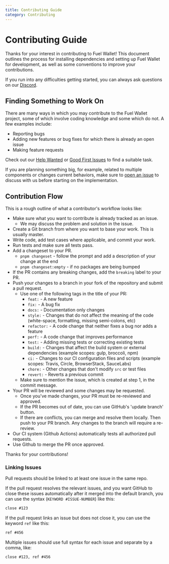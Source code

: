 ```yaml
---
title: Contributing Guide
category: Contributing
---
```


# Contributing Guide

Thanks for your interest in contributing to Fuel Wallet! This document outlines the process for installing dependencies and setting up Fuel Wallet for development, as well as some conventions to improve your contributions.

If you run into any difficulties getting started, you can always ask questions on our [Discord](https://discord.gg/xfpK4Pe).

## Finding Something to Work On

There are many ways in which you may contribute to the Fuel Wallet project, some of which involve coding knowledge and some which do not. A few examples include:

- Reporting bugs
- Adding new features or bug fixes for which there is already an open issue
- Making feature requests

Check out our [Help Wanted](https://github.com/FuelLabs/fuels-wallet/issues?q=is%3Aopen+is%3Aissue+label%3A%22help+wanted%22) or [Good First Issues](https://github.com/FuelLabs/fuels-wallet/issues?q=is%3Aissue+is%3Aopen+label%3A%22good+first+issue%22) to find a suitable task.

If you are planning something big, for example, related to multiple components or changes current behaviors, make sure to [open an issue](https://github.com/FuelLabs/fuels-wallet/issues/new) to discuss with us before starting on the implementation.

## Contribution Flow

This is a rough outline of what a contributor's workflow looks like:

- Make sure what you want to contribute is already tracked as an issue.
  - We may discuss the problem and solution in the issue.
- Create a Git branch from where you want to base your work. This is usually master.
- Write code, add test cases where applicable, and commit your work.
- Run tests and make sure all tests pass.
- Add a changeset to your PR.
  - `pnpm changeset` - follow the prompt and add a description of your change at the end
  - `pnpm changeset:empty` - if no packages are being bumped
- If the PR contains any breaking changes, add the `breaking` label to your PR.
- Push your changes to a branch in your fork of the repository and submit a pull request.
  - Use one of the following tags in the title of your PR:
    - `feat:` - A new feature
    - `fix:` - A bug fix
    - `docs:` - Documentation only changes
    - `style:` - Changes that do not affect the meaning of the code (white-space, formatting, missing semi-colons, etc)
    - `refactor:` - A code change that neither fixes a bug nor adds a feature
    - `perf:` - A code change that improves performance
    - `test:` - Adding missing tests or correcting existing tests
    - `build:` - Changes that affect the build system or external dependencies (example scopes: gulp, broccoli, npm)
    - `ci:` - Changes to our CI configuration files and scripts (example scopes: Travis, Circle, BrowserStack, SauceLabs)
    - `chore:` - Other changes that don't modify `src` or test files
    - `revert:` - Reverts a previous commit
  - Make sure to mention the issue, which is created at step 1, in the commit message.
- Your PR will be reviewed and some changes may be requested.
  - Once you've made changes, your PR must be re-reviewed and approved.
  - If the PR becomes out of date, you can use GitHub's 'update branch' button.
  - If there are conflicts, you can merge and resolve them locally. Then push to your PR branch.
    Any changes to the branch will require a re-review.
- Our CI system (Github Actions) automatically tests all authorized pull requests.
- Use Github to merge the PR once approved.

Thanks for your contributions!

### Linking Issues

Pull requests should be linked to at least one issue in the same repo.

If the pull request resolves the relevant issues, and you want GitHub to close these issues automatically after it merged into the default branch, you can use the syntax (`KEYWORD #ISSUE-NUMBER`) like this:

```md
close #123
```

If the pull request links an issue but does not close it, you can use the keyword `ref` like this:

```md
ref #456
```

Multiple issues should use full syntax for each issue and separate by a comma, like:

```md
close #123, ref #456
```
